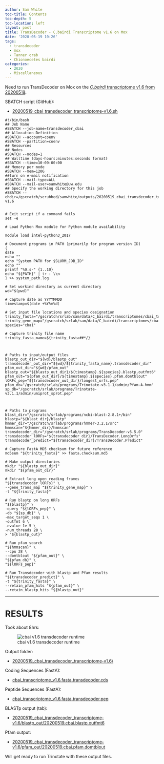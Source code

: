 ```yaml
---
author: Sam White
toc-title: Contents
toc-depth: 5
toc-location: left
layout: post
title: TransDecoder - C.bairdi Transcriptome v1.6 on Mox
date: '2020-05-19 10:26'
tags:
  - transdecoder
  - mox
  - Tanner crab
  - Chionoecetes bairdi
categories:
  - 2020
  - Miscellaneous
---
```

Need to run TransDecoder on Mox on the [_C.bairdi_ transcriptome v1.6 from 20200518](https://robertslab.github.io/sams-notebook/posts/2020/2020-05-18-Transcriptome-Assembly---C.bairdi-All-Arthropoda-specific-RNAseq-Data-with-Trinity-on-Mox/).



SBATCH script (GitHub):

- [20200519_cbai_transdecoder_transcriptome-v1.6.sh](https://github.com/RobertsLab/sams-notebook/blob/master/sbatch_scripts/20200519_cbai_transdecoder_transcriptome-v1.6.sh)

```shell
#!/bin/bash
## Job Name
#SBATCH --job-name=transdecoder_cbai
## Allocation Definition
#SBATCH --account=coenv
#SBATCH --partition=coenv
## Resources
## Nodes
#SBATCH --nodes=1
## Walltime (days-hours:minutes:seconds format)
#SBATCH --time=10-00:00:00
## Memory per node
#SBATCH --mem=120G
##turn on e-mail notification
#SBATCH --mail-type=ALL
#SBATCH --mail-user=samwhite@uw.edu
## Specify the working directory for this job
#SBATCH --chdir=/gscratch/scrubbed/samwhite/outputs/20200519_cbai_transdecoder_transcriptome-v1.6


# Exit script if a command fails
set -e

# Load Python Mox module for Python module availability

module load intel-python3_2017

# Document programs in PATH (primarily for program version ID)
{
date
echo ""
echo "System PATH for $SLURM_JOB_ID"
echo ""
printf "%0.s-" {1..10}
echo "${PATH}" | tr : \\n
} >> system_path.log

# Set workind directory as current directory
wd="$(pwd)"

# Capture date as YYYYMMDD
timestamp=$(date +%Y%m%d)

# Set input file locations and species designation
trinity_fasta="/gscratch/srlab/sam/data/C_bairdi/transcriptomes/cbai_transcriptome_v1.6.fasta"
trinity_gene_map="/gscratch/srlab/sam/data/C_bairdi/transcriptomes/cbai_transcriptome_v1.6.fasta.gene_trans_map"
species="cbai"

# Capture trinity file name
trinity_fasta_name=${trinity_fasta##*/}



# Paths to input/output files
blastp_out_dir="${wd}/blastp_out"
transdecoder_out_dir="${wd}/${trinity_fasta_name}.transdecoder_dir"
pfam_out_dir="${wd}/pfam_out"
blastp_out="${blastp_out_dir}/${timestamp}.${species}.blastp.outfmt6"
pfam_out="${pfam_out_dir}/${timestamp}.${species}.pfam.domtblout"
lORFs_pep="${transdecoder_out_dir}/longest_orfs.pep"
pfam_db="/gscratch/srlab/programs/Trinotate-v3.1.1/admin/Pfam-A.hmm"
sp_db="/gscratch/srlab/programs/Trinotate-v3.1.1/admin/uniprot_sprot.pep"



# Paths to programs
blast_dir="/gscratch/srlab/programs/ncbi-blast-2.8.1+/bin"
blastp="${blast_dir}/blastp"
hmmer_dir="/gscratch/srlab/programs/hmmer-3.2.1/src"
hmmscan="${hmmer_dir}/hmmscan"
transdecoder_dir="/gscratch/srlab/programs/TransDecoder-v5.5.0"
transdecoder_lORFs="${transdecoder_dir}/TransDecoder.LongOrfs"
transdecoder_predict="${transdecoder_dir}/TransDecoder.Predict"

# Capture FastA MD5 checksum for future reference
md5sum "${trinity_fasta}" >> fasta.checksum.md5

# Make output directories
mkdir "${blastp_out_dir}"
mkdir "${pfam_out_dir}"

# Extract long open reading frames
"${transdecoder_lORFs}" \
--gene_trans_map "${trinity_gene_map}" \
-t "${trinity_fasta}"

# Run blastp on long ORFs
"${blastp}" \
-query "${lORFs_pep}" \
-db "${sp_db}" \
-max_target_seqs 1 \
-outfmt 6 \
-evalue 1e-5 \
-num_threads 28 \
> "${blastp_out}"

# Run pfam search
"${hmmscan}" \
--cpu 28 \
--domtblout "${pfam_out}" \
"${pfam_db}" \
"${lORFs_pep}"

# Run Transdecoder with blastp and Pfam results
"${transdecoder_predict}" \
-t "${trinity_fasta}" \
--retain_pfam_hits "${pfam_out}" \
--retain_blastp_hits "${blastp_out}"
```


---

# RESULTS

Took about 8hrs:

![cbai v1.6 transdecoder runtime](https://github.com/RobertsLab/sams-notebook/blob/master/images/screencaps/20200519_cbai_transdecoder_transcriptome-v1.6_runtime.png?raw=true)

Output folder:

- [20200519_cbai_transdecoder_transcriptome-v1.6/](https://gannet.fish.washington.edu/Atumefaciens/20200519_cbai_transdecoder_transcriptome-v1.6/)

Coding Sequences (FastA):

- [cbai_transcriptome_v1.6.fasta.transdecoder.cds](https://gannet.fish.washington.edu/Atumefaciens/20200519_cbai_transdecoder_transcriptome-v1.6/cbai_transcriptome_v1.6.fasta.transdecoder.cds)

Peptide Sequences (FastA):

- [cbai_transcriptome_v1.6.fasta.transdecoder.pep](https://gannet.fish.washington.edu/Atumefaciens/20200519_cbai_transdecoder_transcriptome-v1.6/cbai_transcriptome_v1.6.fasta.transdecoder.pep)

BLASTp output (tab):

- [20200519_cbai_transdecoder_transcriptome-v1.6/blastp_out/20200519.cbai.blastp.outfmt6](https://gannet.fish.washington.edu/Atumefaciens/20200519_cbai_transdecoder_transcriptome-v1.6/blastp_out/20200519.cbai.blastp.outfmt6)

Pfam output:

- [20200519_cbai_transdecoder_transcriptome-v1.6/pfam_out/20200519.cbai.pfam.domtblout](https://gannet.fish.washington.edu/Atumefaciens/20200519_cbai_transdecoder_transcriptome-v1.6/pfam_out/20200519.cbai.pfam.domtblout)

Will get ready to run Trinotate with these output files.
